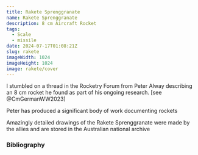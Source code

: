 ```yaml
---
title: Rakete Sprenggranate
name: Rakete Sprenggranate
description: 8 cm Aircraft Rocket
tags:
  - Scale
  - missile
date: 2024-07-17T01:08:21Z
slug: rakete
imageWidth: 1024
imageHeight: 1024
image: rakete/cover
---
```


I stumbled on a thread in the Rocketry Forum from Peter Alway describing an 8 cm rocket he
found as part of his ongoing research. [see @CmGermanWW2023]

Peter has produced a significant body of work documenting rockets

Amazingly detailed drawings of the Rakete Sprenggranate were made by the allies and are stored in the Australian national archive

### Bibliography